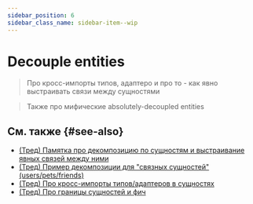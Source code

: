 ```yaml
---
sidebar_position: 6
sidebar_class_name: sidebar-item--wip
---
```



# Decouple entities

<WIP ticket="202" />

> Про кросс-импорты типов, адаптеро и про то - как явно выстраивать связи между сущностями

> Также про мифические absolutely-decoupled entities

## См. также {#see-also}

- [(Тред) Памятка про декомпозицию по сущностям и выстраивание явных связей между ними](https://t.me/feature_sliced/3633)
- [(Тред) Пример декомпозиции для "связных сущностей" (users/pets/friends)](https://t.me/feature_sliced/3316)
- [(Тред) Про кросс-импорты типов/адаптеров в сущностях](https://t.me/feature_sliced/4276)
- [(Тред) Про границы сущностей и фич](https://t.me/feature_sliced/4521)
